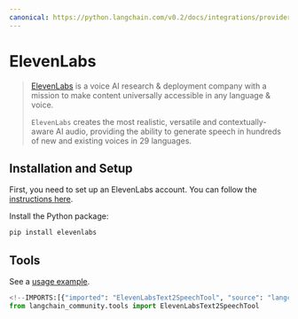 ```yaml
---
canonical: https://python.langchain.com/v0.2/docs/integrations/providers/elevenlabs/
---
```


# ElevenLabs

> [ElevenLabs](https://elevenlabs.io/about) is a voice AI research & deployment company
with a mission to make content universally accessible in any language & voice.
> 
> `ElevenLabs` creates the most realistic, versatile and contextually-aware
AI audio, providing the ability to generate speech in hundreds of
new and existing voices in 29 languages.

## Installation and Setup

First, you need to set up an ElevenLabs account. You can follow the
[instructions here](https://docs.elevenlabs.io/welcome/introduction).

Install the Python package:

```bash
pip install elevenlabs
```

## Tools

See a [usage example](/docs/integrations/tools/eleven_labs_tts).

```python
<!--IMPORTS:[{"imported": "ElevenLabsText2SpeechTool", "source": "langchain_community.tools", "docs": "https://api.python.langchain.com/en/latest/tools/langchain_community.tools.eleven_labs.text2speech.ElevenLabsText2SpeechTool.html", "title": "ElevenLabs"}]-->
from langchain_community.tools import ElevenLabsText2SpeechTool
```
